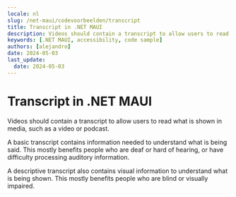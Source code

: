 ```yaml
---
locale: nl
slug: /net-maui/codevoorbeelden/transcript
title: Transcript in .NET MAUI
description: Videos should contain a transcript to allow users to read what is shown in media, such as a video or podcast.
keywords: [.NET MAUI, accessibility, code sample]
authors: [alejandro]
date: 2024-05-03
last_update:
  date: 2024-05-03
---
```


# Transcript in .NET MAUI

Videos should contain a transcript to allow users to read what is shown in media, such as a video or podcast.

A basic transcript contains information needed to understand what is being said. This mostly benefits people who are deaf or hard of hearing, or have difficulty processing auditory information.

A descriptive transcript also contains visual information to understand what is being shown. This mostly benefits people who are blind or visually impaired.

<CodeSample id="media-transcript" platform="net-maui" locale="en"/>
